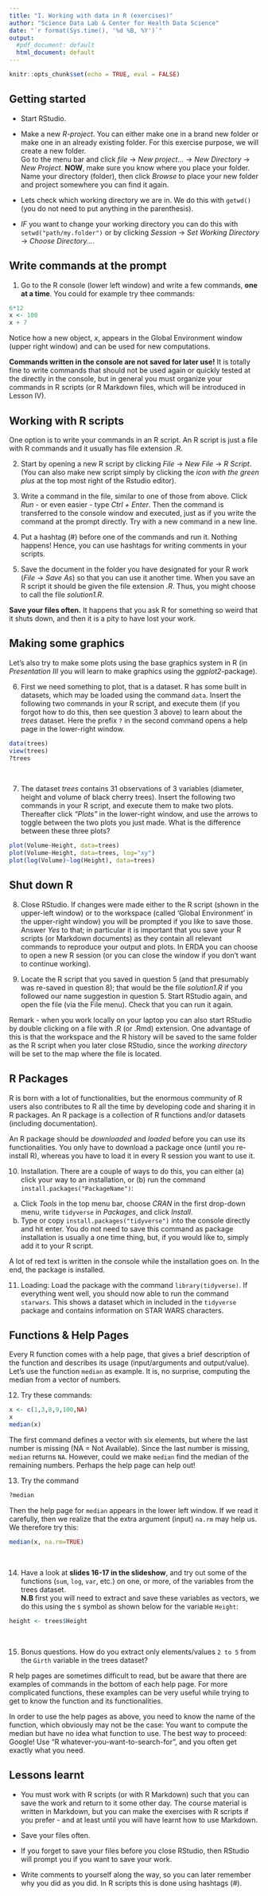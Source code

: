 ```yaml
---
title: "I. Working with data in R (exercises)"
author: "Science Data Lab & Center for Health Data Science"
date: "`r format(Sys.time(), '%d %B, %Y')`"
output:
  #pdf_document: default
  html_document: default
---
```


```r
knitr::opts_chunk$set(echo = TRUE, eval = FALSE)
```

## Getting started

* Start RStudio.

* Make a new *R-project*. You can either make one in a brand new folder or make one in an already existing folder. For this exercise purpose, we will create a new folder.   
Go to the menu bar and click *file* &#8594; *New project...* &#8594; *New Directory* &#8594; *New Project*. **NOW**, make sure you know where you place your folder. Name your directory (folder), then click *Browse* to place your new folder and project somewhere you can find it again.


* Lets check which working directory we are in. We do this with `getwd()`(you do not need to put anything in the parenthesis).

* *IF* you want to change your working directory you can do this with `setwd("path/my.folder")` or by clicking *Session* &#8594; *Set Working Directory* &#8594; *Choose Directory...*.
\


## Write commands at the prompt

1. Go to the R console (lower left window) and write a few commands, **one at a time**. You could for example try thee commands: 
```r
6*12
x <- 100
x + 7
```

Notice how a new object, *x*, appears in the Global Environment window (upper right window) and can be used for new computations. 

**Commands written in the console are not saved for later use!** It is totally fine to write commands that should not be used again or quickly tested at the directly in the console, but in general you must organize your commands in R scripts (or R Markdown files, which will be introduced in Lesson IV).
\

## Working with R scripts

One option is to write your commands in an R script. An R script is just a file with R commands and it usually has file extension .R.
\

2. Start by opening a new R script by clicking *File* &#8594; *New File* &#8594; *R Script*. (You can also make new script simply by clicking the *icon with the green plus* at the top most right of the Rstudio editor). 
\

3. Write a command in the file, similar to one of those from above. Click *Run* - or even easier - type *Ctrl + Enter*. Then the command is transferred to the console window and executed, just as if you write the command at the prompt directly. Try with a new command in a new line.
\

4. Put a hashtag (#) before one of the commands and run it. Nothing happens! Hence, you can use hashtags for writing comments in your scripts. 
\

5. Save the document in the folder you have designated for your R work (*File* &#8594; *Save As*) so that you can use it another time. When you save an R script it should be given the file extension *.R*. Thus, you might choose to call the file *solution1.R*.

**Save your files often.** It happens that you ask R for something so weird that it shuts down, and then it is a pity to have lost your work.
\

## Making some graphics

Let's also try to make some plots using the base graphics system in R (in *Presentation III* you will learn to make graphics using the *ggplot2*-package).
\

6. First we need something to plot, that is a dataset. R has some built in datasets, which may be loaded using the command `data`. Insert the following two commands in your R script, and execute them (if you forgot how to do this, then see question 3 above) to learn about the *trees* dataset. Here the prefix `?` in the second command opens a help page in the lower-right window.
```r
data(trees)
view(trees)
?trees
```
\

7. The dataset *trees* contains 31 observations of 3 variables (diameter, height and volume of black cherry trees). Insert the following two commands in your R script, and execute them to make two plots. Thereafter click *"Plots"* in the lower-right window, and use the arrows to toggle between the two plots you just made. What is the difference between these three plots?

```r
plot(Volume~Height, data=trees)
plot(Volume~Height, data=trees, log="xy")
plot(log(Volume)~log(Height), data=trees)
```


## Shut down R

8. Close RStudio. If changes were made either to the R script (shown in the upper-left window) or to the workspace (called 'Global Environment' in the upper-right window) you will be prompted if you like to save those. Answer *Yes* to that; in particular it is important that you save your R scripts (or Markdown documents) as they contain all relevant commands to reproduce your output and plots. In ERDA you can choose to open a new R session (or you can close the window if you don't want to continue working).
\

9. Locate the R script that you saved in question 5 (and that presumably was re-saved in question 8); that would be the file *solution1.R* if you followed our name suggestion in question 5. Start RStudio again, and open the file (via the File menu). Check that you can run it again. 
\

Remark - when you work locally on your laptop you can also start RStudio by double clicking on a file with .R (or .Rmd) extension. One advantage of this is that the workspace and the R history will be saved to the same folder as the R script when you later close RStudio, since the _working directory_ will be set to the map where the file is located. 
\

<!-- - Requires that *.R* files are associated to RStudio. If *.R* files are not associated to RStudio, then you can achieve this by right clicking on the file. -->


## R Packages

R is born with a lot of functionalities, but the enormous community of R users also contributes to R all the time by developing code and sharing it in R packages. An R package is a collection of R functions and/or datasets (including documentation).

An R package should be _downloaded_ and _loaded_ before you can use its functionalities. You only have to download a package once (until you re-install R), whereas you have to load it in every R session you want to use it. 
\

10. Installation. There are a couple of ways to do this, you can either (a) click your way to an installation, or (b) run the command `install.packages("PackageName")`:   
a. Click _Tools_ in the top menu bar, choose _CRAN_ in the first drop-down menu, write `tidyverse` in _Packages_, and click _Install_.   
b. Type or copy `install.packages("tidyverse")` into the console directly and hit enter. You do not need to save this command as package installation is usually a one time thing, but, if you would like to, simply add it to your R script.   

A lot of red text is written in the console while the installation goes on. In the end, the package is installed. 
\

11. Loading: Load the package with the command `library(tidyverse)`. If everything went well, you should now able to run the command `starwars`. This shows a dataset which in included in the `tidyverse` package and contains information on STAR WARS characters. 
\

## Functions & Help Pages

Every R function comes with a help page, that gives a brief description of the function and describes its usage (input/arguments and output/value). Let's use the function `median` as example. It is, no surprise, computing the median from a vector of numbers. 
\

12. Try these commands:
```r
x <- c(1,3,8,9,100,NA)
x
median(x)
```
The first command defines a vector with six elements, but where the last number is missing (NA = Not Available). Since the last number is missing, `median` returns `NA`. However, could we make `median` find the median of the remaining numbers. Perhaps the help page can help out!
\

13. Try the command
```r
?median
```
Then the help page for `median` appears in the lower left window. If we read it carefully, then we realize that the extra argument (input) `na.rm` may help us. We therefore try this:
```r
median(x, na.rm=TRUE)
```
\

14. Have a look at **slides 16-17 in the slideshow**, and try out some of the functions (`sum`, `log`, `var`, etc.) on one, or more, of the variables from the trees dataset.   
**N.B** first you will need to extract and save these variables as vectors, we do this using the `$` symbol as shown below for the variable `Height`:

```r
height <- trees$Height
```
\

15. Bonus questions. How do you extract only elements/values `2 to 5` from the `Girth` variable in the trees dataset?
\

R help pages are sometimes difficult to read, but be aware that there are examples of commands in the bottom of each help page. For more complicated functions, these examples can be very useful while trying to get to know the function and its functionalities. 

In order to use the help pages as above, you need to know the name of the function, which obviously may not be the case: You want to compute the median but have no idea what function to use. The best way to proceed: Google! Use "R whatever-you-want-to-search-for", and you often get exactly what you need. 
\


## Lessons learnt

* You must work with R scripts (or with R Markdown) such that you can save the work and return to it some other day. The course material is written in Markdown, but you can make the exercises with R scripts if you prefer - and at least until you will have learnt how to use Markdown.

* Save your files often.

* If you forget to save your files before you close RStudio, then RStudio will prompt you if you want to save your work. 

* Write comments to yourself along the way, so you can later remember why you did as you did. In R scripts this is done using hashtags (#).

